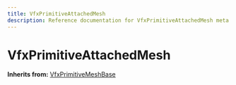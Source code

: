 ```yaml
---
title: VfxPrimitiveAttachedMesh
description: Reference documentation for VfxPrimitiveAttachedMesh meta class
---
```



# VfxPrimitiveAttachedMesh

**Inherits from:** [VfxPrimitiveMeshBase](/classes/vfxprimitivemeshbase)

<ClassDetails file="/db/classes/VfxPrimitiveAttachedMesh.faa5fb1d1215.json" />
